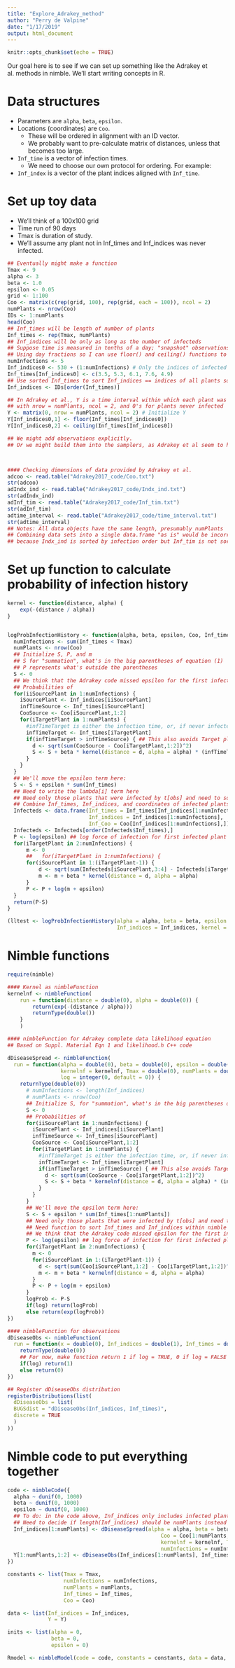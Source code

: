 ```yaml
---
title: "Explore_Adrakey_method"
author: "Perry de Valpine"
date: "1/17/2019"
output: html_document
---
```


```r
knitr::opts_chunk$set(echo = TRUE)
```

Our goal here is to see if we can set up something like the Adrakey et al. methods in nimble.  We'll start writing concepts in R.

# Data structures

- Parameters are `alpha`, `beta`, `epsilon`.
- Locations (coordinates) are `Coo`.
    - These will be ordered in alignment with an ID vector.
    - We probably want to pre-calculate matrix of distances, unless that becomes too large.
- `Inf_time` is a vector of infection times.
    - We need to choose our own protocol for ordering.  For example:
- `Inf_index` is a vector of the plant indices aligned with `Inf_time`.

# Set up toy data

- We'll think of a 100x100 grid
- Time run of 90 days
- Tmax is duration of study.
- We'll assume any plant not in Inf_times and Inf_indices was never infected. 
```r
## Eventually might make a function
Tmax <- 9
alpha <- 3
beta <- 1.0
epsilon <- 0.05
grid <- 1:100
Coo <- matrix(c(rep(grid, 100), rep(grid, each = 100)), ncol = 2)
numPlants <- nrow(Coo)
IDs <- 1:numPlants
head(Coo)
## Inf_times will be length of number of plants
Inf_times <- rep(Tmax, numPlants)
## Inf_indices will be only as long as the number of infecteds
## Suppose time is measured in tenths of a day; "snapshot" observations that generate Y are taken every day
## Using day fractions so I can use floor() and ceiling() functions to easily generate time intervals Y from Inf_times
numInfections <- 5
Inf_indices0 <- 530 + (1:numInfections) # Only the indices of infected plants
Inf_times[Inf_indices0] <- c(3.5, 5.3, 6.1, 7.6, 4.9)
## Use sorted Inf_times to sort Inf_indices == indices of all plants sorted by time of infection
Inf_indices <- IDs[order(Inf_times)]

## In Adrakey et al., Y is a time interval within which each plant was infected, 
## with nrow = numPlants, ncol = 2, and 0's for plants never infected
Y <- matrix(0, nrow = numPlants, ncol = 2) # Initialize Y
Y[Inf_indices0,1] <- floor(Inf_times[Inf_indices0])
Y[Inf_indices0,2] <- ceiling(Inf_times[Inf_indices0])

## We might add observations explicitly.
## Or we might build them into the samplers, as Adrakey et al seem to have done.



#### Checking dimensions of data provided by Adrakey et al.
adcoo <- read.table("Adrakey2017_code/Coo.txt")
str(adcoo)
adIndx_ind <- read.table("Adrakey2017_code/Indx_ind.txt")
str(adIndx_ind)
adInf_tim <- read.table("Adrakey2017_code/Inf_tim.txt")
str(adInf_tim)
adtime_interval <- read.table("Adrakey2017_code/time_interval.txt")
str(adtime_interval)
## Notes: All data objects have the same length, presumably numPlants
## Combining data sets into a single data.frame "as is" would be incorrect,
## because Indx_ind is sorted by infection order but Inf_tim is not sorted

```

# Set up function to calculate probability of infection history
```r
kernel <- function(distance, alpha) {
    exp(-(distance / alpha))
}


logProbInfectionHistory <- function(alpha, beta, epsilon, Coo, Inf_times, Inf_indices, kernel, Tmax) {
  numInfections <- sum(Inf_times < Tmax)
  numPlants <- nrow(Coo)
  ## Initialize S, P, and m
  ## S for "summation", what's in the big parentheses of equation (1)
  ## P represents what's outside the parentheses
  S <- 0
  ## We think that the Adrakey code missed epsilon for the first infected plant
  ## Probabilities of 
  for(iiSourcePlant in 1:numInfections) {
    iSourcePlant <- Inf_indices[iiSourcePlant]
    infTimeSource <- Inf_times[iSourcePlant]
    CooSource <- Coo[iSourcePlant,1:2]
    for(iTargetPlant in 1:numPlants) {
      #infTimeTarget is either the infection time, or, if never infected, Tmax.
      infTimeTarget <- Inf_times[iTargetPlant]
      if(infTimeTarget > infTimeSource) { ## This also avoids Target plant being same as Source
        d <- sqrt(sum(CooSource - Coo[iTargetPlant,1:2])^2)
        S <- S + beta * kernel(distance = d, alpha = alpha) * (infTimeTarget - infTimeSource)
      }
    }
  }
  ## We'll move the epsilon term here:
  S <- S + epsilon * sum(Inf_times)
  ## Need to write the lambda[i] term here
  ## Need only those plants that were infected by t[obs] and need to sort them by infection time
  ## Combine Inf_times, Inf_indices, and coordinates of infected plants into a data.frame to keep track of plant indices after sorting
  Infecteds <- data.frame(Inf_times = Inf_times[Inf_indices[1:numInfections]], 
                          Inf_indices = Inf_indices[1:numInfections],
                          Inf_Coo = Coo[Inf_indices[1:numInfections],]) 
  Infecteds <- Infecteds[order(Infecteds$Inf_times),]
  P <- log(epsilon) ## log force of infection for first infected plant
  for(iTargetPlant in 2:numInfections) {
      m <- 0
      ##   for(iTargetPlant in 1:numInfections) {
      for(iSourcePlant in 1:(iTargetPlant-1)) {
          d <- sqrt(sum(Infecteds[iSourcePlant,3:4] - Infecteds[iTargetPlant,3:4])^2) 
          m <- m + beta * kernel(distance = d, alpha = alpha)
      }
      P <- P + log(m + epsilon)
  }
  return(P-S)
}

(lltest <- logProbInfectionHistory(alpha = alpha, beta = beta, epsilon = epsilon, Coo = Coo, Inf_times = Inf_times, 
                                   Inf_indices = Inf_indices, kernel = kernel, Tmax = Tmax))


```

# Nimble functions
```r

require(nimble)

#### Kernel as nimbleFunction
kernelnf <- nimbleFunction(
    run = function(distance = double(0), alpha = double(0)) {
        return(exp(-(distance / alpha)))
        returnType(double())        
    }
    )

#### nimbleFunction for Adrakey complete data likelihood equation
## Based on Suppl. Material Eqn 1 and likelihood.h C++ code

dDiseaseSpread <- nimbleFunction(
  run = function(alpha = double(0), beta = double(0), epsilon = double(0), Coo = double(2), Inf_times = double(1), 
                 kernelnf = kernelnf, Tmax = double(0), numPlants = double(0), numInfections = double(0), 
                 log = integer(0, default = 0)) {
    returnType(double(0))
      # numInfections <- length(Inf_indices)
      # numPlants <- nrow(Coo)
      ## Initialize S, for "summation", what's in the big parentheses of equation (1)
      S <- 0
      ## Probabilities of 
      for(iiSourcePlant in 1:numInfections) {
        iSourcePlant <- Inf_indices[iiSourcePlant]
        infTimeSource <- Inf_times[iSourcePlant]
        CooSource <- Coo[iSourcePlant,1:2]
        for(iTargetPlant in 1:numPlants) {
          #infTimeTarget is either the infection time, or, if never infected, Tmax.
          infTimeTarget <- Inf_times[iTargetPlant]
          if(infTimeTarget > infTimeSource) { ## This also avoids Target plant being same as Source
            d <- sqrt(sum(CooSource - Coo[iTargetPlant,1:2])^2)
            S <- S + beta * kernelnf(distance = d, alpha = alpha) * (infTimeTarget - infTimeSource)
          }
        }
      }
      ## We'll move the epsilon term here:
      S <- S + epsilon * sum(Inf_times[1:numPlants])
      ## Need only those plants that were infected by t[obs] and need to sort them by infection time
      ## Need function to sort Inf_times and Inf_indices within nimble
      ## We think that the Adrakey code missed epsilon for the first infected plant
      P <- log(epsilon) ## log force of infection for first infected plant
      for(iTargetPlant in 2:numInfections) {
        m <- 0
        for(iSourcePlant in 1:(iTargetPlant-1)) {
          d <- sqrt(sum(Coo[iSourcePlant,1:2] - Coo[iTargetPlant,1:2])^2) 
          m <- m + beta * kernelnf(distance = d, alpha = alpha)
        }
        P <- P + log(m + epsilon)
      }
      logProb <- P-S
      if(log) return(logProb)
      else return(exp(logProb))
})

#### nimbleFunction for observations
dDiseaseObs <- nimbleFunction(
  run = function(x = double(0), Inf_indices = double(1), Inf_times = double(1), log = integer(0, default = 0)) {
    returnType(double(0))
    ## For now, make function return 1 if log = TRUE, 0 if log = FALSE
    if(log) return(1)
    else return(0)
})

## Register dDiseaseObs distribution
registerDistributions(list(
  dDiseaseObs = list(
  BUGSdist = "dDiseaseObs(Inf_indices, Inf_times)",
  discrete = TRUE
  )
))


```


# Nimble code to put everything together
```r

code <- nimbleCode({
  alpha ~ dunif(0, 1000)
  beta ~ dunif(0, 1000)
  epsilon ~ dunif(0, 1000)
  ## To do: in the code above, Inf_indices only includes infected plants, i.e., length(Inf_indices) == numInfections....
  ## Need to decide if length(Inf_indices) should be numPlants instead
  Inf_indices[1:numPlants] <- dDiseaseSpread(alpha = alpha, beta = beta, epsilon = epsilon, 
                                                 Coo = Coo[1:numPlants, 1:2], Inf_times = Inf_times[1:numPlants], 
                                                 kernelnf = kernelnf, Tmax = Tmax, numPlants = numPlants, 
                                                 numInfections = numInfections, log = TRUE)
  Y[1:numPlants,1:2] <- dDiseaseObs(Inf_indices[1:numPlants], Inf_times[1:numPlants], log = TRUE)
})

constants <- list(Tmax = Tmax,
                  numInfections = numInfections,
                  numPlants = numPlants,
                  Inf_times = Inf_times,
                  Coo = Coo)

data <- list(Inf_indices = Inf_indices,
             Y = Y)

inits <- list(alpha = 0,
              beta = 0,
              epsilon = 0)

Rmodel <- nimbleModel(code = code, constants = constants, data = data, inits = inits)
                  
                  
                  
```

